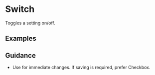 
<Meta of={Stories} />

# Switch

Toggles a setting on/off.

## Examples

<Canvas>
  <Story of={Stories.Basic} />
</Canvas>

## Guidance

- Use for immediate changes. If saving is required, prefer Checkbox.
